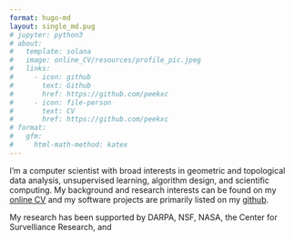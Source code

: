 ```yaml
---
format: hugo-md
layout: single_md.pug
# jupyter: python3
# about:
#   template: solana
#   image: online_CV/resources/profile_pic.jpeg
#   links:    
#     - icon: github
#       text: Github
#       href: https://github.com/peekxc
#     - icon: file-person
#       text: CV
#       href: https://github.com/peekxc
# format: 
#   gfm:
#     html-math-method: katex
---
```


:::{#hero-heading}

I'm a computer scientist with broad interests in geometric and topological data analysis, unsupervised learning, algorithm design, and scientific computing. My background and research interests can be found on my [online CV](https://mattpiekenbrock.com/cv) and my software projects are primarily listed on my [github](https://github.com/peekxc).  

<!-- I'm currently a graduate student pursuing a PhD in [Khoury College of Computer Sciences](https://www.khoury.northeastern.edu/) at Northeastern University (NEU). 
I hold both B.S. and M.S. degrees in C.S. from [Wright State University](https://www.wright.edu/).

I also completed 2 years of graduate coursework in [Computational Mathematics, Science, and Engineering Department](https://cmse.msu.edu/) (CMSE) at Michigan State University, prior to transferring to NEU.  -->



My research has been supported by DARPA, NSF, NASA, the Center for Survelliance Research, and 

<!-- I enjoy learning about open-ended areas of learning theory and data analysis, including topics such as unsupervised learning, clustering, dimensionality reduction, estimation theory, and so on. I'm also a [modern C++](https://github.com/isocpp/CppCoreGuidelines/blob/master/CppCoreGuidelines.md#abstract) enthusiast, and believer in [functional programming](https://en.wikipedia.org/wiki/Functional_programming), and a fervent supporter of open source software.  -->

:::